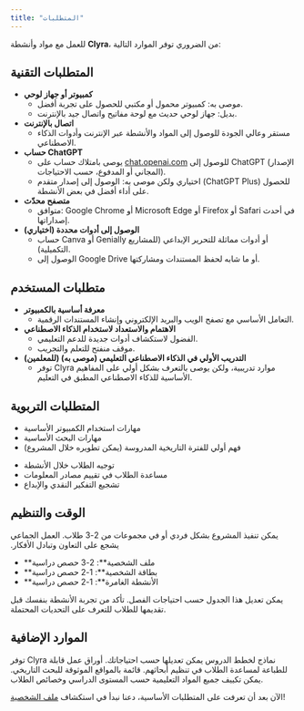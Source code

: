 ```yaml
---
title: "المتطلبات"
---
```


للعمل مع مواد وأنشطة **Clyra**، من الضروري توفر الموارد التالية:

## المتطلبات التقنية

- **كمبيوتر أو جهاز لوحي**
  - موصى به: كمبيوتر محمول أو مكتبي للحصول على تجربة أفضل.
  - بديل: جهاز لوحي حديث مع لوحة مفاتيح واتصال جيد بالإنترنت.
- **اتصال بالإنترنت**
  - مستقر وعالي الجودة للوصول إلى المواد والأنشطة عبر الإنترنت وأدوات الذكاء الاصطناعي.
- **حساب ChatGPT**
  - يوصى بامتلاك حساب على [chat.openai.com](http://chat.openai.com) للوصول إلى ChatGPT (الإصدار المجاني أو المدفوع، حسب الاحتياجات).
  - اختياري ولكن موصى به: الوصول إلى إصدار متقدم (ChatGPT Plus) للحصول على أداء أفضل في بعض الأنشطة.
- **متصفح محدّث**
  - متوافق: Google Chrome أو Microsoft Edge أو Firefox أو Safari في أحدث إصداراتها.
- **الوصول إلى أدوات محددة (اختياري)**
  - حساب Canva أو Genially أو أدوات مماثلة للتحرير الإبداعي (للمشاريع التكميلية).
  - الوصول إلى Google Drive أو ما شابه لحفظ المستندات ومشاركتها.

## متطلبات المستخدم

- **معرفة أساسية بالكمبيوتر**
  - التعامل الأساسي مع تصفح الويب والبريد الإلكتروني وإنشاء المستندات الرقمية.
- **الاهتمام والاستعداد لاستخدام الذكاء الاصطناعي**
  - الفضول لاستكشاف أدوات جديدة للدعم التعليمي.
  - موقف منفتح للتعلم والتجريب.
- **(للمعلمين) التدريب الأولي في الذكاء الاصطناعي التعليمي (موصى به)**
  - توفر Clyra موارد تدريبية، ولكن يوصى بالتعرف بشكل أولي على المفاهيم الأساسية للذكاء الاصطناعي المطبق في التعليم.

## المتطلبات التربوية

<AccordionGroup>
  <Accordion title="المعرفة المسبقة للطلاب">
    <ul>
      <li>مهارات استخدام الكمبيوتر الأساسية</li>
      <li>مهارات البحث الأساسية</li>
      <li>فهم أولي للفترة التاريخية المدروسة (يمكن تطويره خلال المشروع)</li>
    </ul>
  </Accordion>

  <Accordion title="دور المعلم">
    <ul>
      <li>توجيه الطلاب خلال الأنشطة</li>
      <li>مساعدة الطلاب في تقييم مصادر المعلومات</li>
      <li>تشجيع التفكير النقدي والإبداع</li>
    </ul>
  </Accordion>
</AccordionGroup>

## الوقت والتنظيم

<Steps>
  <Step title="تقسيم الطلاب">
    يمكن تنفيذ المشروع بشكل فردي أو في مجموعات من 2-3 طلاب. العمل الجماعي يشجع على التعاون وتبادل الأفكار.
  </Step>
  <Step title="الجدول الزمني">
    <ul>
      <li>**ملف الشخصية**: 2-3 حصص دراسية</li>
      <li>**بطاقة الشخصية**: 1-2 حصص دراسية</li>
      <li>**الأنشطة الغامرة**: 1-2 حصص دراسية</li>
    </ul>
    يمكن تعديل هذا الجدول حسب احتياجات الفصل.
  </Step>
</Steps>

<Warning>
  تأكد من تجربة الأنشطة بنفسك قبل تقديمها للطلاب للتعرف على التحديات المحتملة.
</Warning>

## الموارد الإضافية

<CardGroup>
  <Card title="خطط الدروس" icon="book-open">
    توفر Clyra نماذج لخطط الدروس يمكن تعديلها حسب احتياجاتك.
  </Card>
  <Card title="أوراق العمل" icon="file-lines">
    أوراق عمل قابلة للطباعة لمساعدة الطلاب في تنظيم أبحاثهم.
  </Card>
  <Card title="مصادر المعلومات" icon="browser">
    قائمة بالمواقع الموثوقة للبحث التاريخي.
  </Card>
</CardGroup>

<Tip>
  يمكن تكييف جميع المواد التعليمية حسب المستوى الدراسي وخصائص الطلاب.
</Tip>

الآن بعد أن تعرفت على المتطلبات الأساسية، دعنا نبدأ في استكشاف [ملف الشخصية](/ar/ملف-الشخصية/وصف-عام)! 